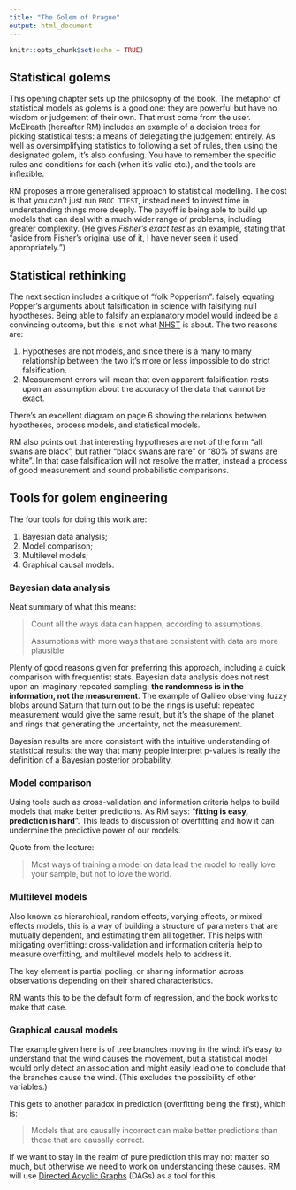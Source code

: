 ```yaml
---
title: "The Golem of Prague"
output: html_document
---
```


```r
knitr::opts_chunk$set(echo = TRUE)
```

## Statistical golems

This opening chapter sets up the philosophy of the book. The metaphor of statistical models as golems is a good one: they are powerful but have no wisdom or judgement of their own. That must come from the user. McElreath (hereafter RM) includes an example of a decision trees for picking statistical tests: a means of delegating the judgement entirely. As well as oversimplifying statistics to following a set of rules, then using the designated golem, it's also confusing. You have to remember the specific rules and conditions for each (when it's valid etc.), and the tools are inflexible.

RM proposes a more generalised approach to statistical modelling. The cost is that you can't just run `PROC TTEST`, instead need to invest time in understanding things more deeply. The payoff is being able to build up models that can deal with a much wider range of problems, including greater complexity. (He gives _Fisher's exact test_ as an example, stating that "aside from Fisher’s original use of it, I have never seen it used appropriately.")

## Statistical rethinking

The next section includes a critique of "folk Popperism": falsely equating Popper's arguments about falsification in science with falsifying null hypotheses. Being able to falsify an explanatory model would indeed be a convincing outcome, but this is not what [NHST](https://en.wikipedia.org/wiki/Statistical_hypothesis_testing#Null_hypothesis_statistical_significance_testing) is about. The two reasons are:

1. Hypotheses are not models, and since there is a many to many relationship between the two it's more or less impossible to do strict falsification. 
2. Measurement errors will mean that even apparent falsification rests upon an assumption about the accuracy of the data that cannot be exact. 

There's an excellent diagram on page 6 showing the relations between hypotheses, process models, and statistical models. 

RM also points out that interesting hypotheses are not of the form "all swans are black", but rather "black swans are rare" or "80% of swans are white". In that case falsification will not resolve the matter, instead a process of good measurement and sound probabilistic comparisons. 

## Tools for golem engineering

The four tools for doing this work are: 

1. Bayesian data analysis; 
2. Model comparison; 
3. Multilevel models; 
4. Graphical causal models. 

### Bayesian data analysis

Neat summary of what this means: 

> Count all the ways data can happen, according to assumptions. 
> 
> Assumptions with more ways that are consistent with data are more plausible. 

Plenty of good reasons given for preferring this approach, including a quick comparison with frequentist stats. Bayesian data analysis does not rest upon an imaginary repeated sampling: **the randomness is in the information, not the measurement**. The example of Galileo observing fuzzy blobs around Saturn that turn out to be the rings is useful: repeated measurement would give the same result, but it's the shape of the planet and rings that generating the uncertainty, not the measurement. 

Bayesian results are more consistent with the intuitive understanding of statistical results: the way that many people interpret p-values is really the definition of a Bayesian posterior probability. 

### Model comparison

Using tools such as cross-validation and information criteria helps to build models that make better predictions. As RM says: "**fitting is easy, prediction is hard**". This leads to discussion of overfitting and how it can undermine the predictive power of our models. 

Quote from the lecture: 

> Most ways of training a model on data lead the model to really love your sample, but not to love the world. 

### Multilevel models

Also known as hierarchical, random effects, varying effects, or mixed effects models, this is a way of building a structure of parameters that are mutually dependent, and estimating them all together. This helps with mitigating overfitting: cross-validation and information criteria help to measure overfitting, and multilevel models help to address it. 

The key element is partial pooling, or sharing information across observations depending on their shared characteristics. 

RM wants this to be the default form of regression, and the book works to make that case. 

### Graphical causal models

The example given here is of tree branches moving in the wind: it's easy to understand that the wind causes the movement, but a statistical model would only detect an association and might easily lead one to conclude that the branches cause the wind. (This excludes the possibility of other variables.) 

This gets to another paradox in prediction (overfitting being the first), which is: 

> Models that are causally incorrect can make better predictions than those that are causally correct.

If we want to stay in the realm of pure prediction this may not matter so much, but otherwise we need to work on understanding these causes. RM will use [Directed Acyclic Graphs](https://en.wikipedia.org/wiki/Directed_acyclic_graph) (DAGs) as a tool for this. 
